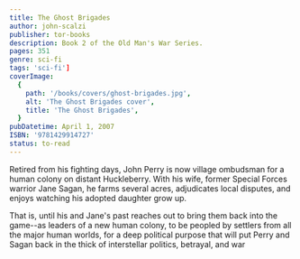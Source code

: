 ```yaml
---
title: The Ghost Brigades
author: john-scalzi
publisher: tor-books
description: Book 2 of the Old Man's War Series.
pages: 351
genre: sci-fi
tags: 'sci-fi']
coverImage:
  {
    path: '/books/covers/ghost-brigades.jpg',
    alt: 'The Ghost Brigades cover',
    title: 'The Ghost Brigades',
  }
pubDatetime: April 1, 2007
ISBN: '9781429914727'
status: to-read
---
```


Retired from his fighting days, John Perry is now village ombudsman for a human colony on distant Huckleberry. With his wife, former Special Forces warrior Jane Sagan, he farms several acres, adjudicates local disputes, and enjoys watching his adopted daughter grow up.

That is, until his and Jane's past reaches out to bring them back into the game--as leaders of a new human colony, to be peopled by settlers from all the major human worlds, for a deep political purpose that will put Perry and Sagan back in the thick of interstellar politics, betrayal, and war
